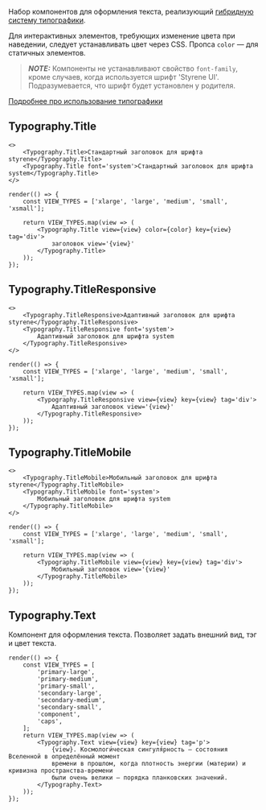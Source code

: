 Набор компонентов для оформления текста, реализующий [гибридную систему типографики](https://www.figma.com/file/FWya6P55TnXkiVGaM2qBio/2020-Web-Hybrid-Typography?node-id=593%3A0).

Для интерактивных элементов, требующих изменение цвета при наведении, следует устанавливать цвет через CSS. Пропса `color` — для статичных элементов.

> **_NOTE:_** Компоненты не устанавливают свойство `font-family`, кроме случаев, когда используется шрифт 'Styrene UI'. Подразумевается, что шрифт будет установлен у родителя.

[Подробнее про использование типографики](https://alfa-laboratory.github.io/core-components/master/?path=/docs/гайдлайны-типографика--page)

## Typography.Title

```tsx live
<>
    <Typography.Title>Стандартный заголовок для шрифта styrene</Typography.Title>
    <Typography.Title font='system'>Стандартный заголовок для шрифта system</Typography.Title>
</>
```

```tsx live
render(() => {
    const VIEW_TYPES = ['xlarge', 'large', 'medium', 'small', 'xsmall'];

    return VIEW_TYPES.map(view => (
        <Typography.Title view={view} color={color} key={view} tag='div'>
            заголовок view='{view}'
        </Typography.Title>
    ));
});
```

## Typography.TitleResponsive

```tsx live
<>
    <Typography.TitleResponsive>Адаптивный заголовок для шрифта styrene</Typography.TitleResponsive>
    <Typography.TitleResponsive font='system'>
        Адаптивный заголовок для шрифта system
    </Typography.TitleResponsive>
</>
```

```tsx live
render(() => {
    const VIEW_TYPES = ['xlarge', 'large', 'medium', 'small', 'xsmall'];

    return VIEW_TYPES.map(view => (
        <Typography.TitleResponsive view={view} key={view} tag='div'>
            Адаптивный заголовок view='{view}'
        </Typography.TitleResponsive>
    ));
});
```
## Typography.TitleMobile

```tsx live
<>
    <Typography.TitleMobile>Мобильный заголовок для шрифта styrene</Typography.TitleMobile>
    <Typography.TitleMobile font='system'>
        Мобильный заголовок для шрифта system
    </Typography.TitleMobile>
</>
```

```tsx live
render(() => {
    const VIEW_TYPES = ['xlarge', 'large', 'medium', 'small', 'xsmall'];

    return VIEW_TYPES.map(view => (
        <Typography.TitleMobile view={view} key={view} tag='div'>
            Мобильный заголовок view='{view}'
        </Typography.TitleMobile>
    ));
});
```

## Typography.Text

Компонент для оформления текста. Позволяет задать внешний вид, тэг и цвет текста.

```tsx live
render(() => {
    const VIEW_TYPES = [
        'primary-large',
        'primary-medium',
        'primary-small',
        'secondary-large',
        'secondary-medium',
        'secondary-small',
        'component',
        'caps',
    ];
    return VIEW_TYPES.map(view => (
        <Typography.Text view={view} key={view} tag='p'>
            {view}. Космологи́ческая сингуля́рность — состояния Вселенной в определённый момент
            времени в прошлом, когда плотность энергии (материи) и кривизна пространства-времени
            были очень велики — порядка планковских значений.
        </Typography.Text>
    ));
});
```
